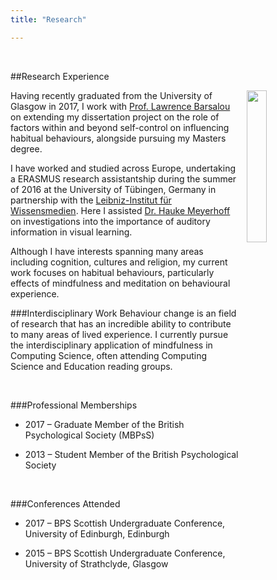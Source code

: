 ```yaml
---
title: "Research"

---
```

<br>

##Research Experience

<img src="images/Research1.jpg" style="width: 25%; float: right; padding-left: 10px;">
Having recently graduated from the University of Glasgow in 2017, I work with [Prof. Lawrence Barsalou](https://www.gla.ac.uk/schools/psychology/staff/lawrencebarsalou/) on extending my dissertation project on the role of factors within and beyond self-control on influencing habitual behaviours, alongside pursuing my Masters degree. 


I have worked and studied across Europe, undertaking a ERASMUS research assistantship during the summer of 2016 at the University of Tübingen, Germany in partnership with the [Leibniz-Institut für Wissensmedien](https://www.iwm-kmrc.de/www/index.html). Here I assisted [Dr. Hauke Meyerhoff](https://www.iwm-tuebingen.de/www/personen/ma.html?uid=hmeyerhoff) on investigations into the importance of auditory information in visual learning. 

Although I have interests spanning many areas including cognition, cultures and religion, my current work focuses on habitual behaviours, particularly effects of mindfulness and meditation on behavioural experience. 


###Interdisciplinary Work
Behaviour change is an field of research that has an incredible ability to contribute to many areas of lived experience.
I currently pursue the interdisciplinary application of mindfulness in Computing Science, often attending Computing Science and Education reading groups.


<br>

###Professional Memberships

* 2017 – Graduate Member of the British Psychological Society (MBPsS)

* 2013 – Student Member of the British Psychological Society

<br>

###Conferences Attended

* 2017 – BPS Scottish Undergraduate Conference, University of Edinburgh, Edinburgh

* 2015 – BPS Scottish Undergraduate Conference, University of Strathclyde, Glasgow

